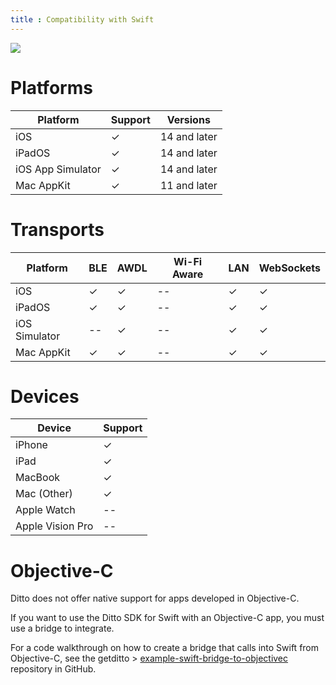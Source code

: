 ```yaml
---
title : Compatibility with Swift
---
```


<Frame>
<img src="/images/v4-5/release-1.png"/>
</Frame>


# Platforms

| **Platform** | **Support** | **Versions** |
| --- | --- | --- |
| iOS | ✓ | 14 and later |
| iPadOS | ✓ | 14 and later |
| iOS App Simulator | ✓ | 14 and later |
| Mac AppKit | ✓ | 11 and later |

# Transports
| **Platform** | **BLE** | **AWDL** | **Wi-Fi Aware** | **LAN** | **WebSockets** |
| --- | --- | --- | --- | --- | --- |
| iOS | ✓ | ✓ | \-- | ✓ | ✓ |
| iPadOS | ✓ | ✓ | \-- | ✓ | ✓ |
| iOS Simulator | \-- | ✓ | \-- | ✓ | ✓ |
| Mac AppKit | ✓ | ✓ | \-- | ✓ | ✓ |

# Devices
| **Device** | **Support** |
| --- | --- |
| iPhone | ✓ |
| iPad | ✓ |
| MacBook | ✓ |
| Mac (Other) | ✓ |
| Apple Watch | \-- |
| Apple Vision Pro | \-- |

# Objective-C
<Info>
Ditto does not offer native support for apps developed in Objective-C.

If you want to use the Ditto SDK for Swift with an Objective-C app, you must use a bridge to integrate.

For a code walkthrough on how to create a bridge that calls into Swift from Objective-C, see the getditto > [example-swift-bridge-to-objectivec](https://github.com/getditto/example-swift-bridge-to-objectivec "example-swift-bridge-to-objectivec") repository in GitHub.
</Info>


